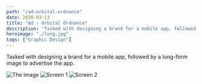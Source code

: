 ```yaml
---
path: "/ad-orbital-ordnance"
date: 2020-03-13
title: "Ad - Orbital Ordnance"
description: "Tasked with designing a brand for a mobile app, followed by a long-form image to advertise the app."
heroimage: "./long.jpg"
tags: ["Graphic Design"]
---
```


Tasked with designing a brand for a mobile app, followed by a long-form image to advertise the app.

![The image](./long.jpg)
![Screen 1](./screen01.jpg)
![Screen 2](./screen02.jpg)
